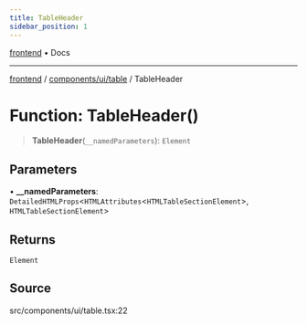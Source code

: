 ```yaml
---
title: TableHeader
sidebar_position: 1
---
```


[frontend](../../../..) • Docs

***

[frontend](../../../..) / [components/ui/table](..) / TableHeader

# Function: TableHeader()

> **TableHeader**(`__namedParameters`): `Element`

## Parameters

• **\_\_namedParameters**: `DetailedHTMLProps`\<`HTMLAttributes`\<`HTMLTableSectionElement`\>, `HTMLTableSectionElement`\>

## Returns

`Element`

## Source

src/components/ui/table.tsx:22
